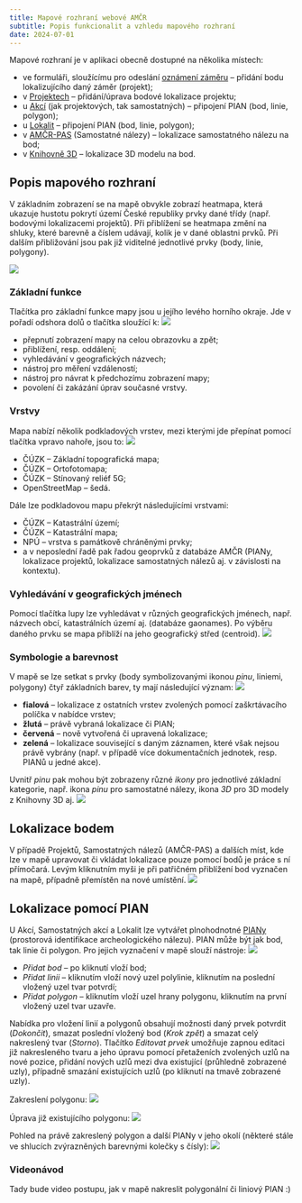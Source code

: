```yaml
---
title: Mapové rozhraní webové AMČR
subtitle: Popis funkcionalit a vzhledu mapového rozhraní
date: 2024-07-01
---
```


Mapové rozhraní je v aplikaci obecně dostupné na několika místech:

- ve formuláři, sloužícímu pro odeslání [oznámení záměru](https://amcr.aiscr.cz/oznameni/){.external} -- přidání bodu lokalizujícího daný záměr (projekt);
- v [Projektech](https://amcr.aiscr.cz/projekt/){.external} -- přidání/úprava bodové lokalizace projektu;
- u [Akcí](https://amcr-tr.aiscr.cz/arch-z/akce/){.external} (jak projektových, tak samostatných) -- připojení PIAN (bod, linie, polygon);
- u [Lokalit](https://amcr.aiscr.cz/arch-z/lokalita/){.external} -- připojení PIAN (bod, linie, polygon);
- v [AMČR-PAS](https://amcr.aiscr.cz/pas/){.external} (Samostatné nálezy) -- lokalizace samostatného nálezu na bod;
- v [Knihovně 3D](https://amcr.aiscr.cz/dokument/model/){.external} -- lokalizace 3D modelu na bod.

## Popis mapového rozhraní

V základním zobrazení se na mapě obvykle zobrazí heatmapa, která ukazuje hustotu pokrytí území České republiky prvky dané třídy (např. bodovými lokalizacemi projektů).
Při přiblížení se heatmapa změní na shluky, které barevně a číslem udávají, kolik je v dané oblastni prvků.
Při dalším přibližování jsou pak již viditelné jednotlivé prvky (body, linie, polygony).

![](figs/map-init.jpg){#fuu}

### Základní funkce

Tlačítka pro základní funkce mapy jsou u jejího levého horního okraje.
Jde v pořadí odshora dolů o tlačítka sloužící k:
![](figs/map-tools.png){.column-margin}

- přepnutí zobrazení mapy na celou obrazovku a zpět;
- přiblížení, resp. oddálení;
- vyhledávání v geografických názvech;
- nástroj pro měření vzdáleností;
- nástroj pro návrat k předchozímu zobrazení mapy;
- povolení či zakázání úprav současné vrstvy.

### Vrstvy

Mapa nabízí několik podkladových vrstev, mezi kterými jde přepínat pomocí tlačítka vpravo nahoře, jsou to:
![](figs/map-layers.png){.column-margin}

- ČÚZK -- Základní topografická mapa;
- ČÚZK -- Ortofotomapa;
- ČÚZK -- Stínovaný reliéf 5G;
- OpenStreetMap -- šedá.

Dále lze podkladovou mapu překrýt následujícími vrstvami:

- ČÚZK -- Katastrální území;
- ČÚZK -- Katastrální mapa;
- NPÚ -- vrstva s památkově chráněnými prvky;
- a v neposlední řadě pak řadou geoprvků z databáze AMČR (PIANy, lokalizace projektů, lokalizace samostatných nálezů aj. v závislosti na kontextu).

### Vyhledávání v geografických jménech

Pomocí tlačítka lupy lze vyhledávat v různých geografických jménech, např. názvech obcí, katastrálních území aj. (databáze gaonames).
Po výběru daného prvku se mapa přiblíží na jeho geografický střed (centroid).
![](figs/map-geonames.png)

### Symbologie a barevnost

V mapě se lze setkat s prvky (body symbolizovanými ikonou *pinu*, liniemi, polygony) čtyř základních barev, ty mají následující význam:
![](figs/map-pins.png){.column-margin}

- **fialová** -- lokalizace z ostatních vrstev zvolených pomocí zaškrtávacího políčka v nabídce vrstev;
- **žlutá** -- právě vybraná lokalizace či PIAN;
- **červená** -- nově vytvořená či upravená lokalizace;
- **zelená** -- lokalizace související s daným záznamen, které však nejsou právě vybrány (např. v případě více dokumentačních jednotek, resp. PIANů u jedné akce).

Uvnitř *pinu* pak mohou být zobrazeny různé *ikony* pro jednotlivé základní kategorie, např. ikona *pinu* pro samostatné nálezy, ikona *3D* pro 3D modely z Knihovny 3D aj.
![](figs/map-pinicons.png){.column-margin}

## Lokalizace bodem

V případě Projektů, Samostatných nálezů (AMČR-PAS) a dalších míst, kde lze v mapě upravovat či vkládat lokalizace pouze pomocí bodů je práce s ní přímočará.
Levým kliknutním myši je při patřičném přiblížení bod vyznačen na mapě, případně přemístěn na nové umístění.
![](figs/map-proj.png)

## Lokalizace pomocí PIAN

U Akcí, Samostatných akcí a Lokalit lze vytvářet plnohodnotné [PIANy](o-systemu/pojmy.qmd/#pian) (prostorová identifikace archeologického nálezu).
PIAN může být jak bod, tak linie či polygon.
Pro jejich vyznačení v mapě slouží nástroje:
![](figs/map-draw.png){.column-margin}

- *Přidat bod* -- po kliknutí vloží bod;
- *Přidat linii* -- kliknutím vloží nový uzel polylinie, kliknutím na poslední vložený uzel tvar potvrdí;
- *Přidat polygon* -- kliknutím vloží uzel hrany polygonu, kliknutím na první vložený uzel tvar uzavře.

Nabídka pro vložení linií a polygonů obsahují možnosti daný prvek potvrdit (*Dokončit*), smazat poslední vložený bod (*Krok zpět*) a smazat celý nakreslený tvar (*Storno*).
Tlačítko *Editovat prvek* umožňuje zapnou editaci již nakresleného tvaru a jeho úpravu pomocí přetaženích zvolených uzlů na nové pozice, přidání nových uzlů mezi dva existující (průhledně zobrazené uzly), případně smazání existujících uzlů (po kliknutí na tmavě zobrazené uzly).

Zakreslení polygonu:
![](figs/map-poly1.png)

Úprava již existujícího polygonu:
![](figs/map-poly2.png)

Pohled na právě zakreslený polygon a další PIANy v jeho okolí (některé stále ve shlucích zvýrazněných barevnými kolečky s čísly):
![](figs/map-pian.png)

### Videonávod

Tady bude video postupu, jak v mapě nakreslit polygonální či liniový PIAN :)
